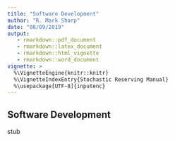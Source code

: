 ```yaml
---
title: "Software Development"
author: "R. Mark Sharp"
date: "08/09/2019"
output: 
   - rmarkdown::pdf_document
   - rmarkdown::latex_document
   - rmarkdown::html_vignette
   - rmarkdown::word_document
vignette: >
  %\VignetteEngine{knitr::knitr}
  %\VignetteIndexEntry{Stochastic Reserving Manual}
  %\usepackage[UTF-8]{inputenc}
---
```


## Software Development

stub

